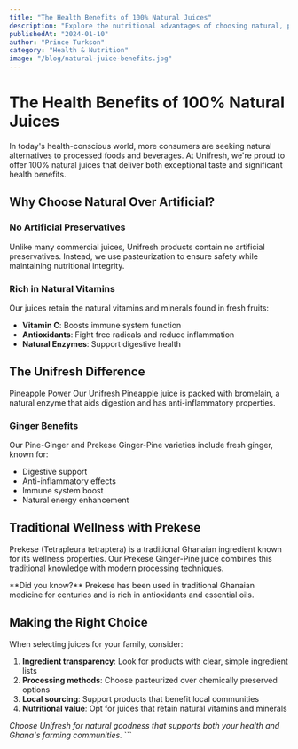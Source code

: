 ```yaml
---
title: "The Health Benefits of 100% Natural Juices"
description: "Explore the nutritional advantages of choosing natural, preservative-free juices over artificial alternatives."
publishedAt: "2024-01-10"
author: "Prince Turkson"
category: "Health & Nutrition"
image: "/blog/natural-juice-benefits.jpg"
---
```


# The Health Benefits of 100% Natural Juices

In today's health-conscious world, more consumers are seeking natural alternatives to processed foods and beverages. At Unifresh, we're proud to offer 100% natural juices that deliver both exceptional taste and significant health benefits.

## Why Choose Natural Over Artificial?

### No Artificial Preservatives
Unlike many commercial juices, Unifresh products contain no artificial preservatives. Instead, we use pasteurization to ensure safety while maintaining nutritional integrity.

### Rich in Natural Vitamins
Our juices retain the natural vitamins and minerals found in fresh fruits:
- **Vitamin C**: Boosts immune system function
- **Antioxidants**: Fight free radicals and reduce inflammation
- **Natural Enzymes**: Support digestive health

## The Unifresh Difference

<Card>
<CardHeader>
<CardTitle>Pineapple Power</CardTitle>
</CardHeader>
<CardContent>
Our Unifresh Pineapple juice is packed with bromelain, a natural enzyme that aids digestion and has anti-inflammatory properties.
</CardContent>
</Card>

### Ginger Benefits
Our Pine-Ginger and Prekese Ginger-Pine varieties include fresh ginger, known for:
- Digestive support
- Anti-inflammatory effects
- Immune system boost
- Natural energy enhancement

## Traditional Wellness with Prekese

Prekese (Tetrapleura tetraptera) is a traditional Ghanaian ingredient known for its wellness properties. Our Prekese Ginger-Pine juice combines this traditional knowledge with modern processing techniques.

<Callout type="info">
**Did you know?** Prekese has been used in traditional Ghanaian medicine for centuries and is rich in antioxidants and essential oils.
</Callout>

## Making the Right Choice

When selecting juices for your family, consider:
1. **Ingredient transparency**: Look for products with clear, simple ingredient lists
2. **Processing methods**: Choose pasteurized over chemically preserved options
3. **Local sourcing**: Support products that benefit local communities
4. **Nutritional value**: Opt for juices that retain natural vitamins and minerals

*Choose Unifresh for natural goodness that supports both your health and Ghana's farming communities.*
\`\`\`
